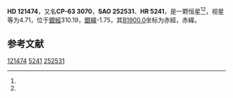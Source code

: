 {{Starbox begin
| name = HD 121474
}}
{{Starbox observe
| epoch = [[J2000.0|J2000.0]]
| constell = {{星座名待查}}<ref name=SIMBAD>{{cite web
 | url=http://simbad.u-strasbg.fr/simbad/sim-id?Ident=HR+5241
 | title =Pulsating variable Star
 | publisher=Centre de Données astronomiques de Strasbourg
 | work=SIMBAD
 | accessdate=2012-07-13}}</ref><ref name=DATA>{{cite web
 | url=http://vizier.u-strasbg.fr/viz-bin/VizieR-5?-out.add=.&-source=5050&-corr=PK=HR&-out.max=9999&HR=5241
 | title=VizieR Detailed Page
 | accessdate=2012-07-13
 | archive-date=2016-03-04
 | archive-url=https://web.archive.org/web/20160304213851/http://vizier.u-strasbg.fr/viz-bin/VizieR-5?-out.add=.&-source=5050&-corr=PK=HR&-out.max=9999&HR=5241
 | dead-url=no
 }}</ref>
| 星官 = 
| ra = {{RA|13|57|38.9}}<ref name=SIMBAD /><ref name=DATA />
| dec = {{DEC|-63|41|12}}<ref name=SIMBAD /><ref name=DATA />
| appmag_v = 4.71<ref name=SIMBAD /><ref name=DATA />
}}
{{Starbox character
| class = K1.5III<ref name=SIMBAD /><ref name=DATA />
| b-v = 1.11<ref name=SIMBAD /><ref name=DATA />
| u-b = 1.04<ref name=SIMBAD /><ref name=DATA />
| r-i = 0.4E<ref name=SIMBAD /><ref name=DATA />
| variable = 
}}
{{Starbox astrometry
| radial_v = 1.04
| prop_mo_ra = 22
| parallax = 0.033
| p_error = 
}}
{{Starbox catalog
| names =CP-63 3070，[[SAO星表|SAO]] 252531，[[HD星表|HD]] 121474，[[HR星表|HR]] 5241}}
{{Starbox reference |Simbad=HR+5241}}
{{Starbox end}}

'''HD 121474'''，又名'''CP-63 3070'''，'''SAO 252531'''、'''HR 5241'''，是一颗恒星<ref name=SIMBAD /><ref name=DATA />，视星等为4.71，位于[[銀道座標系|銀經]]310.19，[[銀道座標系|銀緯]]-1.75，其[[B1900.0|B1900.0]]坐标为赤經{{RA|13|50|24.5}}，赤緯{{DEC|-63|-1.75|47}}。

== 参考文献 ==
{{reflist}}

{{star-stub}}

[[Category:HD和HDE天體|121474]]
[[Category:HR天體|5241]]
[[Category:SAO天體|252531]]